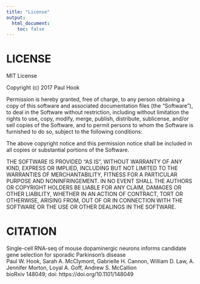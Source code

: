 ```yaml
---
title: "License"
output:
  html_document:
    toc: false
---
```

# LICENSE  

MIT License

Copyright (c) 2017 Paul Hook

Permission is hereby granted, free of charge, to any person obtaining a copy
of this software and associated documentation files (the "Software"), to deal
in the Software without restriction, including without limitation the rights
to use, copy, modify, merge, publish, distribute, sublicense, and/or sell
copies of the Software, and to permit persons to whom the Software is
furnished to do so, subject to the following conditions:

The above copyright notice and this permission notice shall be included in all
copies or substantial portions of the Software.

THE SOFTWARE IS PROVIDED "AS IS", WITHOUT WARRANTY OF ANY KIND, EXPRESS OR
IMPLIED, INCLUDING BUT NOT LIMITED TO THE WARRANTIES OF MERCHANTABILITY,
FITNESS FOR A PARTICULAR PURPOSE AND NONINFRINGEMENT. IN NO EVENT SHALL THE
AUTHORS OR COPYRIGHT HOLDERS BE LIABLE FOR ANY CLAIM, DAMAGES OR OTHER
LIABILITY, WHETHER IN AN ACTION OF CONTRACT, TORT OR OTHERWISE, ARISING FROM,
OUT OF OR IN CONNECTION WITH THE SOFTWARE OR THE USE OR OTHER DEALINGS IN THE
SOFTWARE.

# CITATION  

Single-cell RNA-seq of mouse dopaminergic neurons informs candidate gene selection for sporadic Parkinson's disease  
Paul W. Hook, Sarah A. McClymont, Gabrielle H. Cannon, William D. Law, A. Jennifer Morton, Loyal A. Goff, Andrew S. McCallion  
bioRxiv 148049; doi: https://doi.org/10.1101/148049
